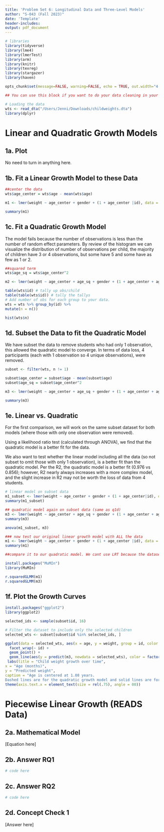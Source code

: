 ---
title: 'Problem Set 6: Longitudinal Data and Three-Level Models'
author: "S-043 (Fall 2023)"
date: 'Template'
header-includes:
output: pdf_document
---


```{r setup, echo=FALSE, message=FALSE, warning=FALSE}
# libraries
library(tidyverse)
library(lme4)
library(lmerTest)
library(arm)
library(knitr)
library(texreg)
library(stargazer)
library(haven)

opts_chunk$set(message=FALSE, warning=FALSE, echo = TRUE, out.width="4.5in")

## You can use this block if you want to do your data cleaning in your Markdown file. You are also welcome to do your data cleaning in an entirely separate script. 

# Loading the data
wts <- read_dta("/Users/Jenni/Downloads/childweights.dta")
library(dplyr)

```

# Linear and Quadratic Growth Models

## 1a. Plot

No need to turn in anything here.

## 1b. Fit a Linear Growth Model to these Data

```{r}
##center the data
wts$age_center = wts$age - mean(wts$age)

m1 <- lmer(weight ~ age_center + gender + (1 + age_center |id), data = wts)

summary(m1)
```

## 1c. Fit a Quadratic Growth Model

The model fails because the number of observations is less than the number of random effect parameters. By review of the histogram we can visualize the distribution of number of observations per child, the majority of children have 3 or 4 observations, but some have 5 and some have as few as 1 or 2. 

```{r}
##squared term
wts$age_sq = wts$age_center^2

m2 <- lmer(weight ~ age_center + age_sq + gender + (1 + age_center + age_sq|id), data = wts)

table(wts$id) # tally up obs/child
table(table(wts$id)) # tally the tallys
# Add number of obs for each group to your data.
wts = wts %>% group_by(id) %>%
mutate(n = n())

hist(wts$n)

```

## 1d. Subset the Data to fit the Quadratic Model

We have subset the data to remove students who had only 1 observation, this allowed the quadratic model to converge. In terms of data loss, 4 participants (each with 1 observation so 4 unique observations), were removed. 

```{r}
subset <- filter(wts, n != 1)

subset$age_center = subset$age - mean(subset$age)
subset$age_sq = subset$age_center^2

m3 <- lmer(weight ~ age_center + age_sq + gender + (1 + age_center + age_sq|id), data = subset)

summary(m3)

```

## 1e. Linear vs. Quadratic
For the first comparison, we will work on the same subset dataset for both models (where those with only one observation were removed).

Using a likelihood ratio test (calculated through ANOVA), we find that the quadratic model is a better fit for the data.

We also want to test whether the linear model including all the data (so not subset to omit those with only 1 observation), is a better fit than the quadratic model. Per the R2, the quadratic model is a better fit (0.976 vs 0.856); however, R2 nearly always increases with a more complex model, and the slight increase in R2 may not be worth the loss of data from 4 students. 

```{r}
# linear model on subset data
m1_subset <- lmer(weight ~ age_center + gender + (1 + age_center|id), data = subset)
summary(m1_subset)

## quadratic model again on subset data (same as q1d)
m3 <- lmer(weight ~ age_center + age_sq + gender + (1 + age_center + age_sq|id), data = subset)
summary(m3)

anova(m1_subset, m3)

### now test our original linear growth model with ALL the data
m1 <- lmer(weight ~ age_center + gender + (1 + age_center |id), data = wts)
summary(m1)

##compare it to our quadratic model. We cant use LRT because the datasets are different. We will use R2

install.packages("MuMIn")
library(MuMIn)

r.squaredGLMM(m1)
r.squaredGLMM(m3)

```

## 1f. Plot the Growth Curves

```{r}
install.packages("ggplot2")
library(ggplot2)

selected_ids <- sample(subset$id, 16)

# Filter the dataset to include only the selected children
selected_wts <- subset[subset$id %in% selected_ids, ]

ggplot(data = selected_wts, aes(x = age, y = weight, group = id, color = factor(gender))) +
  facet_wrap(~ id) +
  geom_point() +
  geom_line(aes(y = predict(m3, newdata = selected_wts), color = factor(gender)), linetype = "dashed") + geom_line(aes(y = predict(m1_subset, newdata = selected_wts), color = factor(gender))) +
 labs(title = "Child weight growth over time",
x = "Age (months)",
y = "Predicted weight",
caption = "Age is centered at 1.08 years. 
Dashed lines are for the quadratic growth model and solid lines are for linear growth model") +
theme(axis.text.x = element_text(size = rel(.75), angle = 00))
```

\newpage

# Piecewise Linear Growth (READS Data)

## 2a. Mathematical Model

[Equation here]

## 2b. Answer RQ1

```{r}
# code here
```

## 2c. Answer RQ2

```{r}
# code here
```

## 2d. Concept Check 1

[Answer here]
